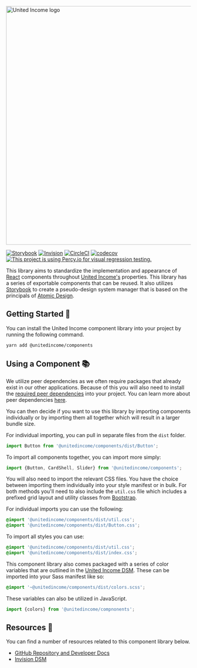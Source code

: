 
<Meta title="Introduction" />

<img src="https://i.imgur.com/rPP3kdY.png" alt="United Income logo" width="650" />

[![Storybook](https://cdn.jsdelivr.net/gh/storybooks/brand@master/badge/badge-storybook.svg)](https://ui.unitedincome.com) [![Invision](https://img.shields.io/badge/Invision-DSM-%23fd3366)](https://projects.invisionapp.com/dsm/united-income-design-system/united-income-brand) [![CircleCI](https://circleci.com/gh/UnitedIncome/components.svg?style=svg&circle-token=d8c505b4412cf8d13df383f7b5411ea9dc5d3e6a)](https://circleci.com/gh/UnitedIncome/components) [![codecov](https://codecov.io/gh/UnitedIncome/components/branch/master/graph/badge.svg?token=O1vKU2SVdc)](https://codecov.io/gh/UnitedIncome/components) [![This project is using Percy.io for visual regression testing.](https://percy.io/static/images/percy-badge.svg)](https://percy.io/United-Income/Component-Library)

This library aims to standardize the implementation and appearance of [React](https://reactjs.org/) components throughout [United Income's](https://unitedincome.com) properties. This library has a series of exportable components that can be reused. It also utilizes [Storybook](https://storybook.js.org/) to create a pseudo-design system manager that is based on the principals of [Atomic Design](http://bradfrost.com/blog/post/atomic-web-design/).

## Getting Started 🚀

You can install the United Income component library into your project by running the following command.

```shell
yarn add @unitedincome/components
```

## Using a Component 📚

We utilize peer dependencies as we often require packages that already exist in our other applications. Because of this you will also need to install the [required peer dependencies](https://github.com/UnitedIncome/components/blob/master/package.json#L109) into your project. You can learn more about peer dependencies [here](https://nodejs.org/es/blog/npm/peer-dependencies/).

You can then decide if you want to use this library by importing components individually or by importing them all together which will result in a larger bundle size.

For individual importing, you can pull in separate files from the `dist` folder.

```javascript
import Button from '@unitedincome/components/dist/Button';
```

To import all components together, you can import more simply:

```javascript
import {Button, CardShell, Slider} from '@unitedincome/components';
```

You will also need to import the relevant CSS files. You have the choice between importing them individually into your style manifest or in bulk. For both methods you'll need to also include the `util.css` file which includes a prefixed grid layout and utility classes from [Bootstrap](https://getbootstrap.com/).

For individual imports you can use the following:

```scss
@import '@unitedincome/components/dist/util.css';
@import '@unitedincome/components/dist/Button.css';
```

To import all styles you can use:

```scss
@import '@unitedincome/components/dist/util.css';
@import '@unitedincome/components/dist/index.css';
```

This component library also comes packaged with a series of color variables that are outlined in the [United Income DSM](https://projects.invisionapp.com/dsm/united-income-design-system/united-income-brand). These can be imported into your Sass manifest like so:

```scss
@import '~@unitedincome/components/dist/colors.scss';
```

These variables can also be utilized in JavaScript.

```javascript
import {colors} from '@unitedincome/compnonents';
```

## Resources 🍕

You can find a number of resources related to this component library below.

- [GitHub Repository and Developer Docs](https://github.com/UnitedIncome/components)
- [Invision DSM](https://projects.invisionapp.com/dsm/united-income-design-system/united-income-brand)
